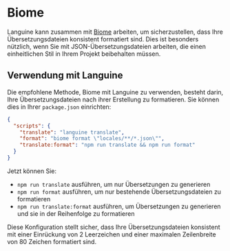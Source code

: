 # Biome

Languine kann zusammen mit [Biome](https://biomejs.dev/) arbeiten, um sicherzustellen, dass Ihre Übersetzungsdateien konsistent formatiert sind. Dies ist besonders nützlich, wenn Sie mit JSON-Übersetzungsdateien arbeiten, die einen einheitlichen Stil in Ihrem Projekt beibehalten müssen.

## Verwendung mit Languine

Die empfohlene Methode, Biome mit Languine zu verwenden, besteht darin, Ihre Übersetzungsdateien nach ihrer Erstellung zu formatieren. Sie können dies in Ihrer `package.json` einrichten:

```json title="package.json"
{
  "scripts": {
    "translate": "languine translate",
    "format": "biome format \"locales/**/*.json\"",
    "translate:format": "npm run translate && npm run format"
  }
}
```

Jetzt können Sie:
- `npm run translate` ausführen, um nur Übersetzungen zu generieren
- `npm run format` ausführen, um nur bestehende Übersetzungsdateien zu formatieren
- `npm run translate:format` ausführen, um Übersetzungen zu generieren und sie in der Reihenfolge zu formatieren

Diese Konfiguration stellt sicher, dass Ihre Übersetzungsdateien konsistent mit einer Einrückung von 2 Leerzeichen und einer maximalen Zeilenbreite von 80 Zeichen formatiert sind.